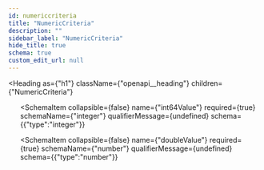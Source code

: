 ```yaml
---
id: numericcriteria
title: "NumericCriteria"
description: ""
sidebar_label: "NumericCriteria"
hide_title: true
schema: true
custom_edit_url: null
---
```



<Heading
  as={"h1"}
  className={"openapi__heading"}
  children={"NumericCriteria"}
>
</Heading>





<ul>
  <SchemaItem
    collapsible={false}
    name={"operator"}
    required={true}
    schemaName={"Operator (string)"}
    qualifierMessage={"**Possible values:** [`OPERATOR_UNSPECIFIED`, `OPERATOR_EQUALS`, `OPERATOR_NOT_EQUALS`, `OPERATOR_GREATER_THAN`, `OPERATOR_GREATER_THAN_OR_EQUAL`, `OPERATOR_LESS_THAN`, `OPERATOR_LESS_THAN_OR_EQUAL`]"}
    schema={{"type":"string","enum":["OPERATOR_UNSPECIFIED","OPERATOR_EQUALS","OPERATOR_NOT_EQUALS","OPERATOR_GREATER_THAN","OPERATOR_GREATER_THAN_OR_EQUAL","OPERATOR_LESS_THAN","OPERATOR_LESS_THAN_OR_EQUAL"],"title":"Operator"}}
  >
    
  </SchemaItem><SchemaItem
    collapsible={false}
    name={"int64Value"}
    required={true}
    schemaName={"integer"}
    qualifierMessage={undefined}
    schema={{"type":"integer"}}
  >
    
  </SchemaItem><SchemaItem
    collapsible={false}
    name={"doubleValue"}
    required={true}
    schemaName={"number"}
    qualifierMessage={undefined}
    schema={{"type":"number"}}
  >
    
  </SchemaItem>
</ul>
            